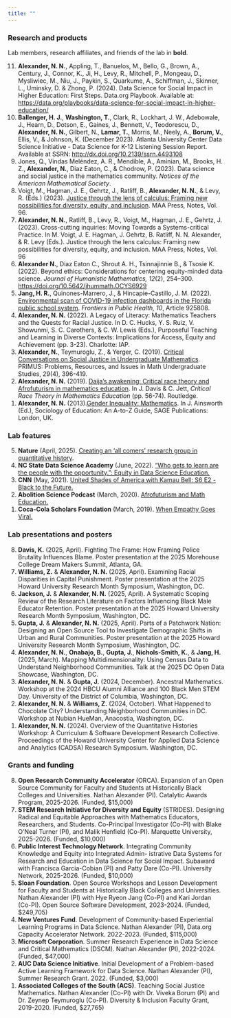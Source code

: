 ```yaml
---
title: ""
---
```


### Research and products

Lab members, research affiliates, and friends of the lab in **bold**.

<ol reversed>

<li> **Alexander, N. N.**, Appling, T., Banuelos, M., Bello, G., Brown, A., Century, J., Connor, K., Ji, H., Levy, R., Mitchell, P., Mongeau, D., Mysliwiec, M., Niu, J., Paykin, S., Quarkume, A., Schiffman, J., Skinner, L., Uminsky, D. & Zhong, P. (2024). Data Science for Social Impact in Higher Education: First Steps. Data.org Playbook. Available at: [https://data.org/playbooks/data-science-for-social-impact-in-higher-education/](https://data.org/playbooks/data-science-for-social-impact-in-higher-education/){.external target="_blank"} </li>

<li> **Ballenger, H. J.**, **Washington, T.**, Clark, R., Lockhart, J. W., Adebowale, J., Hearn, D., Dotson, E., Gaines, J., Bennett, V., Teodorescu, D., **Alexander, N. N.**, Gilbert, N., **Lamar, T.**, Morris, M., Neely, A., **Borum, V.**, Ellis, V., & Johnson, K. (December 2023). Atlanta University Center Data Science Initiative - Data Science for K-12 Listening Session Report. Available at SSRN: [http://dx.doi.org/10.2139/ssrn.4493108](http://dx.doi.org/10.2139/ssrn.4493108){.external target="_blank"} </li>

<li> Jones, Q., Vindas Meléndez, A. R., Mendible, A., Aminian, M., Brooks, H. Z., **Alexander, N.**, Diaz Eaton, C., & Chodrow, P. (2023). Data science and social justice in the mathematics community. *Notices of the American Mathematical Society*. </li>

<li> Voigt, M., Hagman, J. E., Gehrtz, J., Ratliff, B., **Alexander, N. N.**, & Levy, R. (Eds.) (2023). [Justice through the lens of calculus: Framing new possibilities for diversity, equity, and inclusion](https://maa.org/wp-content/uploads/2025/01/NTE96.pdf){.external target="_blank"}. MAA Press, Notes, Vol. 96. </li>

<li> **Alexander, N. N.**, Ratliff, B., Levy, R., Voigt, M., Hagman, J. E., Gehrtz, J. (2023). Cross-cutting inquiries: Moving Towards a Systems-critical Practice. In M. Voigt, J. E. Hagman, J. Gehrtz, B. Ratliff, N. N. Alexander, & R. Levy (Eds.). Justice through the lens calculus: Framing new possibilities for diversity, equity, and inclusion. MAA Press, Notes, Vol. 96 </li>

<li> **Alexander N.**, Diaz Eaton C., Shrout A. H., Tsinnajinnie B., & Tsosie K. (2022). Beyond ethics: Considerations for centering equity-minded data science. *Journal of Humanistic Mathematics, 12*(2), 254–300. [https://doi.org/10.5642/jhummath.OCYS6929](https://doi.org/10.5642/jhummath.OCYS6929){.external target="_blank"} </li>

<li> **Jang, H. R.**, Quinones-Marrero, J., & Hincapie-Castillo, J. M. (2022). [Environmental scan of COVID-19 infection dashboards in the Florida public school system](https://doi.org/10.3389/fpubh.2022.925808){.external target="_blank"}. *Frontiers in Public Health, 10*, Article 925808. </li>

<li>  **Alexander, N. N.** (2022). A Legacy of Literacy: Mathematics Teachers and the Quests for Racial Justice. In D. C. Hucks, Y. S. Ruiz, V. Showunmi, S. C. Carothers, & C. W. Lewis (Eds.), Purposeful Teaching and Learning in Diverse Contexts: Implications for Access, Equity and Achievement (pp. 3-23). Charlotte: IAP. </li>

<li> **Alexander, N.**, Teymuroglu, Z., & Yerger, C. (2019). [Critical Conversations on Social Justice in Undergraduate Mathematics](https://www.tandfonline.com/doi/abs/10.1080/10511970.2018.1530704){.external target="_blank"}. PRIMUS: Problems, Resources, and Issues in Math Undergraduate Studies, 29(4), 396-419. </li>

<li> **Alexander, N. N.** (2019). [Daija’s awakening: Critical race theory and Afrofuturism in mathematics education](https://www.taylorfrancis.com/chapters/edit/10.4324/9781315121192-5/daija-awakening-nathan-alexander){.external target="_blank"}. In J. Davis & C. Jett, *Critical Race Theory in Mathematics Education* (pp. 56-74). Routledge. </li>

<li> **Alexander, N. N.** (2013).[Gender Inequality: Mathematics](https://dx.doi.org/10.4135/9781452276151.n158){.external target="_blank"}. In J. Ainsworth (Ed.), Sociology of Education: An A-to-Z Guide, SAGE Publications: London, UK. </li>

</ol>

### Lab features

<ol reversed>

<li> **Nature** (April, 2025). [Creating an ‘all comers’ research group in quantitative history](https://www.nature.com/articles/d41586-025-00860-3){.external target="_blank"}. </li>

<li> **NC State Data Science Academy** (June, 2022). ["Who gets to learn are the people with the opportunity.": Equity in Data Science Education.](https://datascienceacademy.ncsu.edu/2022/06/01/who-gets-to-learn-are-the-people-with-the-opportunity-equity-in-data-science-education/?utm_source=Just+Equations&utm_campaign=09fb80d4c2-EMAIL_CAMPAIGN_2019_01_03_08_59_COPY_01&utm_medium=email&utm_term=0_472770b236-09fb80d4c2-294112645&mc_cid=09fb80d4c2&mc_eid=3042122423){.external target="_blank"} </li>

<li> **CNN** (May, 2021). [United Shades of America with Kamau Bell: S6 E2 - Black to the Future.](https://www.ajc.com/life/radiotvtalk-blog/interview-w-kamau-bell-on-season-6-of-cnns-united-shades-of-america-focuses-on-atlanta-for-first-time/ACUEN4ZSRFHGFPCSRVEWFMCOQA/){.external target="_blank"} </li>

<li> **Abolition Science Podcast** (March, 2020). [Afrofuturism and Math Education.](https://www.abolitionscience.org/home/2020/3/24/afrofuturism-amp-math-ed){.external target="_blank"} </li>

<li> **Coca-Cola Scholars Foundation** (March, 2019). [When Empathy Goes Viral.](https://www.coca-colascholarsfoundation.org/blog/empathy-goes-viral/){.external target="_blank"} </li>

</ol>

### Lab presentations and posters

<ol reversed>

<li>**Davis, K.** (2025, April). Fighting The Frame: How Framing Police Brutality Influences Blame. Poster presentation at the 2025 Morehouse College Dream Makers Summit, Atlanta, GA. </li>

<li>**Williams, Z.** & **Alexander, N. N.** (2025, April). Examining Racial Disparities in Capital Punishment. Poster presentation at the 2025 Howard University Research Month Symposium, Washington, DC. </li>

<li>**Jackson, J.** & **Alexander, N. N.** (2025, April). A Systematic Scoping Review of the Research Literature on Factors Influencing Black Male Educator Retention. Poster presentation at the 2025 Howard University Research Month Symposium, Washington, DC. </li>

<li>**Gupta, J.** & **Alexander, N. N.** (2025, April). Parts of a Patchwork Nation: Designing an Open Source Tool to Investigate Demographic Shifts in Urban and Rural Communities. Poster presentation at the 2025 Howard University Research Month Symposium, Washington, DC. </li>

<li>**Alexander, N. N.**, **Onabajo, B.**, **Gupta, J.**, **Nichols-Smith, K.**, & **Jang, H.** (2025, March). Mapping Multidimensionality: Using Census Data to Understand Neighborhood Communities. Talk at the 2025 DC Open Data Showcase, Washington, DC. </li>

<li> **Alexander, N. N.** & **Gupta, J.** (2024, December). Ancestral Mathematics. Workshop at the 2024 HBCU Alumni Alliance and 100 Black Men STEM Day. University of the District of Columbia, Washington, DC. </li>

<li> **Alexander, N. N.** & **Williams, Z.** (2024, October). What Happened to Chocolate City? Understanding Neighborhood Communities in DC. Workshop at Nubian HueMan, Anacostia, Washington, DC. </li>

<li> **Alexander, N. N.** (2024). Overview of the Quantitative Histories Workshop: A Curriculum & Software Development Research Collective. Proceedings of the Howard University Center for Applied Data Science and Analytics (CADSA) Research Symposium. Washington, DC. </li>

</ol>

### Grants and funding

<ol reversed>

<li> **Open Research Community Accelerator** (ORCA). Expansion of an Open Source Community for Faculty and Students at Historically Black Colleges and Universities. Nathan Alexander (PI). Catalytic Awards Program, 2025-2026. (Funded, $15,000) </li>

<li> **STEM Research Initiative for Diversity and Equity** (STRIDES). Designing Radical and Equitable Approaches with Mathematics Educators, Researchers, and Students. Co-Principal Investigator (Co-PI) with Blake O’Neal Turner (PI), and Malik Henfield (Co-PI). Marquette University, 2025-2026. (Funded, $10,000) </li>

<li> **Public Interest Technology Network**. Integrating Community Knowledge and Equity into Integrated Admin- istrative Data Systems for Research and Education in Data Science for Social Impact. Subaward with Francisca Garcia-Cobian (PI) and Patty Dare (Co-PI). University Network, 2025-2026. (Funded, $10,000) </li>

<li> **Sloan Foundation**. Open Source Workshops and Lesson Development for Faculty and Students at Historically Black Colleges and Universities. Nathan Alexander (PI) with Hye Ryeon Jang (Co-PI) and Kari Jordan (Co-PI). Open Source Software Development, 2023-2024. (Funded, $249,705) </li>

<li> **New Ventures Fund**. Development of Community-based Experiential Learning Programs in Data Science. Nathan Alexander (PI), Data.org Capacity Accelerator Network. 2022-2023. (Funded, $115,000) </li>

<li> **Microsoft Corporation**. Summer Research Experience in Data Science and Critical Mathematics (DSCM). Nathan Alexander (PI), 2022-2024. (Funded, $47,000) </li>

<li> **AUC Data Science Initiative**. Initial Development of a Problem-based Active Learning Framework for Data Science. Nathan Alexander (PI), Summer Research Grant. 2022. (Funded, $3,000) </li>

<li> **Associated Colleges of the South (ACS)**. Teaching Social Justice Mathematics. Nathan Alexander (Co-PI) with Dr. Viveka Borum (PI) and Dr. Zeynep Teymuroglu (Co-PI). Diversity & Inclusion Faculty Grant, 2019-2020. (Funded, $27,765) </li>

</ol>
